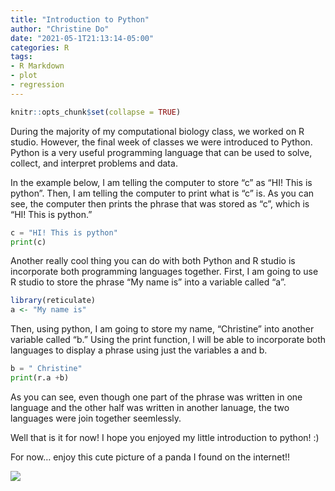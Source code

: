 ```yaml
---
title: "Introduction to Python"
author: "Christine Do"
date: "2021-05-1T21:13:14-05:00"
categories: R
tags:
- R Markdown
- plot
- regression
---
```


```r
knitr::opts_chunk$set(collapse = TRUE)
```

During the majority of my computational biology class, we worked on R studio. However, the final week of classes we were introduced to Python. Python is a very useful programming language that can be used to solve, collect, and interpret problems and data. 

In the example below, I am telling the computer to store "c" as "HI! This is python". Then, I am telling the computer to print what is "c" is. As you can see, the computer then prints the phrase that was stored as "c", which is "HI! This is python."
```python
c = "HI! This is python" 
print(c)
```

Another really cool thing you can do with both Python and R studio is incorporate both programming languages together. First, I am going to use R studio to store the phrase "My name is" into a variable called "a". 

```R
library(reticulate)
a <- "My name is"
```

Then, using python, I am going to store my name, "Christine" into another variable called "b." Using the print function, I will be able to incorporate both languages to display a phrase using just the variables a and b. 

```python
b = " Christine" 
print(r.a +b)
```

As you can see, even though one part of the phrase was written in one language and the other half was written in another lanuage, the two languages were join together seemlessly. 

Well that is it for now! I hope you enjoyed my little introduction to python! :) 

For now... enjoy this cute picture of a panda I found on the internet!! 

![](https://i.pinimg.com/originals/ca/20/61/ca2061c17d6f4a32978dd541bafed0e4.jpg)
